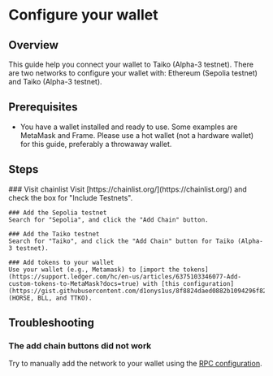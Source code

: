 
# Configure your wallet

## Overview

This guide help you connect your wallet to Taiko (Alpha-3 testnet). There are two networks to configure your wallet with: Ethereum (Sepolia testnet) and Taiko (Alpha-3 testnet).

## Prerequisites

- You have a wallet installed and ready to use. Some examples are MetaMask and Frame. Please use a hot wallet (not a hardware wallet) for this guide, preferably a throwaway wallet.

## Steps

<Steps>
    ### Visit chainlist
    Visit [https://chainlist.org/](https://chainlist.org/) and check the box for "Include Testnets".

    ### Add the Sepolia testnet
    Search for "Sepolia", and click the "Add Chain" button.

    ### Add the Taiko testnet
    Search for "Taiko", and click the "Add Chain" button for Taiko (Alpha-3 testnet).

    ### Add tokens to your wallet
    Use your wallet (e.g., Metamask) to [import the tokens](https://support.ledger.com/hc/en-us/articles/6375103346077-Add-custom-tokens-to-MetaMask?docs=true) with [this configuration](https://gist.githubusercontent.com/d1onys1us/8f8824daed0882b1094296f824fae53c/raw/15204c4a4927a7f48a78c195323ce0d573d6b7c0/taiko_tokens.json) (HORSE, BLL, and TTKO).
</Steps>

## Troubleshooting
### The add chain buttons did not work
Try to manually add the network to your wallet using the [RPC configuration](/docs/reference/rpc-configuration).
